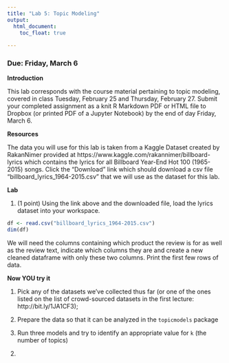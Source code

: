 ```yaml
---
title: "Lab 5: Topic Modeling"
output: 
  html_document:
    toc_float: true
  
---
```


### Due: Friday, March 6

**Introduction**

This lab corresponds with the course material pertaining to topic modeling, covered in class Tuesday, February 25 and Thursday, February 27. Submit your completed assignment as a knit R Markdown PDF or HTML file to Dropbox (or printed PDF of a Jupyter Notebook) by the end of day Friday, March 6.


**Resources**

The data you will use for this lab is taken from a Kaggle Dataset created by RakanNimer provided at https://www.kaggle.com/rakannimer/billboard-lyrics which contains the lyrics for all Billboard Year-End Hot 100 (1965-2015) songs. Click the "Download" link which should download a csv file "billboard_lyrics_1964-2015.csv" that we will use as the dataset for this lab.

**Lab**

1. (1 point) Using the link above and the downloaded file, load the lyrics dataset into your workspace. 

```r
df <- read.csv("billboard_lyrics_1964-2015.csv")
dim(df)
```

We will need the columns containing which product the review is for as well as the review text, indicate which columns they are and create a new cleaned dataframe with only these two columns. Print the first few rows of data.



**Now YOU try it**

1) Pick any of the datasets we've collected thus far (or one of the ones listed on the list of crowd-sourced datasets in the first lecture: http://bit.ly/1JA1CF3);

2) Prepare the data so that it can be analyzed in the `topicmodels` package

3) Run three models and try to identify an appropriate value for `k` (the number of topics)




2. 
